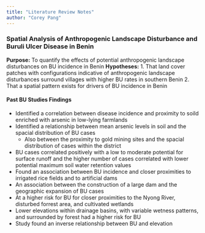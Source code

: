 ```yaml
---
title: "Literature Review Notes"
author: "Corey Pang"
---
```


### Spatial Analysis of Anthropogenic Landscape Disturbance and Buruli Ulcer Disease in Benin

__Purpose:__ To quantify the effects of potential anthropogenic landscape disturbances on BU incidence in Benin 
__Hypotheses:__
    1. That land cover patches with configurations indicative of anthropogenic landscape disturbances surround villages with higher BU rates in southern Benin 
    2. That a spatial pattern exists for drivers of BU incidence in Benin 

#### Past BU Studies Findings
* Identified a correlation between disease incidence and proximity to soild enriched with arsenic in low-lying farmlands
* Identified a relationship between mean arsenic levels in soil and the spacial distribution of BU cases 
    * Also between the proximity to gold mining sites and the spacial distribution of cases within the district 
* BU cases correlated positively with a low to moderate potential for surface runoff and the higher number of cases correlated with lower potential maximum soil water retention values 
* Found an association between BU incidence and closer proximities to irrigated rice fields and to artificial dams 
* An association between the construction of a large dam and the geographic expansion of BU cases
* At a higher risk for BU for closer proximities to the Nyong River, disturbed forrest area, and cultivated wetlands 
* Lower elevations within drainage basins, with variable wetness patterns, and surrounded by forest had a higher risk for BU
* Study found an inverse relationship between BU and elevation
